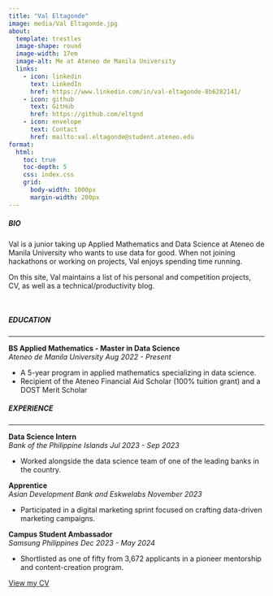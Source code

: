 ```yaml
---
title: "Val Eltagonde"
image: media/Val Eltagonde.jpg
about:
  template: trestles
  image-shape: round
  image-width: 17em
  image-alt: Me at Ateneo de Manila University
  links:
    - icon: linkedin
      text: LinkedIn
      href: https://www.linkedin.com/in/val-eltagonde-8b6282141/
    - icon: github
      text: GitHub
      href: https://github.com/eltgnd
    - icon: envelope
      text: Contact
      href: mailto:val.eltagonde@student.ateneo.edu
format:
  html:
    toc: true
    toc-depth: 5
    css: index.css
    grid:
      body-width: 1000px
      margin-width: 200px
---
```


##### BIO
Val is a junior taking up Applied Mathematics and Data Science at Ateneo de Manila University who wants to use data for good. When not joining hackathons or working on projects, Val enjoys spending time running.

On this site, Val maintains a list of his personal and competition projects,<!-- graphic design work,--> CV, as well as a technical/productivity blog.

<br>

##### EDUCATION

***

**BS Applied Mathematics - Master in Data Science** <br> *Ateneo de Manila University* [*Aug 2022 - Present*]{.cvdate}

- A 5-year program in applied mathematics specializing in data science. 
- Recipient of the Ateneo Financial Aid Scholar (100% tuition grant) and a DOST Merit Scholar

##### EXPERIENCE

***

**Data Science Intern** <br> *Bank of the Philippine Islands* [*Jul 2023 - Sep 2023*]{.cvdate}

- Worked alongside the data science team of one of the leading banks in the country.

**Apprentice** <br> *Asian Development Bank and Eskwelabs* [*November 2023*]{.cvdate}

- Participated in a digital marketing sprint focused on crafting data-driven marketing campaigns.

**Campus Student Ambassador** <br> *Samsung Philippines* [*Dec 2023 - May 2024*]{.cvdate}

- Shortlisted as one of fifty from 3,672 applicants in a pioneer mentorship and content-creation program.

<a href="cv.html" class="btn btn-primary">View my CV</a>